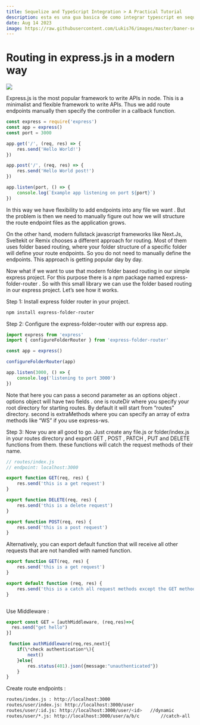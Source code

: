 ```yaml
---
title: Sequelize and TypeScript Integration > A Practical Tutorial
description: esta es una gua basica de como integrar typescript en sequelize
date: Aug 14 2023
image: https://raw.githubusercontent.com/Lukis76/images/master/baner-sequelize-more-typescript.webp
---
```


# Routing in express.js in a modern way

<img src='https://raw.githubusercontent.com/Lukis76/images/master/baner-moderm-routing-express.webp' />

Express.js is the most popular framework to write APIs in node. This is a minimalist and flexible framework to write APIs. Thus we add route endpoints manually then specify the controller in a callback function.

```ts
const express = require('express')
const app = express()
const port = 3000

app.get('/', (req, res) => {
    res.send('Hello World!')
})

app.post('/', (req, res) => {
    res.send('Hello World post!')
})

app.listen(port, () => {
    console.log(`Example app listening on port ${port}`)
})
```

In this way we have flexibility to add endpoints into any file we want . But the problem is then we need to manually figure out how we will structure the route endpoint files as the application grows.

On the other hand, modern fullstack javascript frameworks like Next.Js, Sveltekit or Remix chooses a different approach for routing. Most of them uses folder based routing, where your folder structure of a specific folder will define your route endpoints. So you do not need to manually define the endpoints. This approach is getting popular day by day.

Now what if we want to use that modern folder based routing in our simple express project. For this purpose there is a npm package named express-folder-router . So with this small library we can use the folder based routing in our express project. Let’s see how it works.

Step 1: Install express folder router in your project.

```bash
npm install express-folder-router
```

Step 2: Configure the express-folder-router with our express app.

```ts
import express from 'express'
import { configureFolderRouter } from 'express-folder-router'

const app = express()

configureFolderRouter(app)

app.listen(3000, () => {
    console.log('listening to port 3000')
})
```

Note that here you can pass a second parameter as an options object . options object will have two fields . one is routeDir where you specify your root directory for starting routes. By default it will start from “routes” directory. second is extraMethods where you can specify an array of extra methods like “WS” if you use express-ws.

Step 3: Now you are all good to go. Just create any file.js or folder/index.js in your routes directory and export GET , POST , PATCH , PUT and DELETE functions from them. these functions will catch the request methods of their name.

```ts
// routes/index.js
// endpoint: localhost:3000

export function GET(req, res) {
    res.send('this is a get request')
}

export function DELETE(req, res) {
    res.send('this is a delete request')
}

export function POST(req, res) {
    res.send('this is a post request')
}
```

Alternatively, you can export default function that will receive all other requests that are not handled with named function.

```ts
export function GET(req, res) {
    res.send('this is a get request')
}

export default function (req, res) {
    res.send('this is a catch all request methods except the GET method')
}
```

<img src='' />

Use Middleware :

```ts
export const GET = [authMiddleware, (req,res)=>{
  res.send("get hello")
}]

 function authMiddleware(req,res,next){
    if(\*check authentication*\){
        next()
    }else{
        res.status(401).json({message:"unauthenticated"})
    }
}
```

Create route endpoints :

```bash
routes/index.js : http://localhost:3000
routes/user/index.js: http://localhost:3000/user
routes/user/:id.js: http://localhost:3000/user/<id>   //dynamic
routes/user/*.js: http://localhost:3000/user/a/b/c        //catch-all
```
